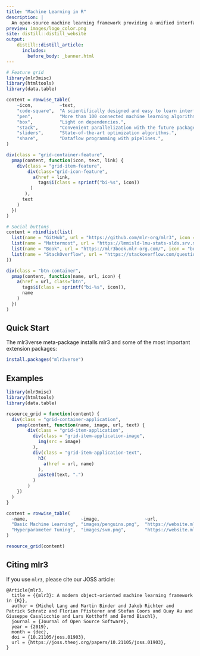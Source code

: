```yaml
---
title: "Machine Learning in R"
description: |
  An open-source machine learning framework providing a unified interface for machine learning in the R language.
preview: images/logo_color.png
site: distill::distill_website
output:
    distill::distill_article:
      includes:
        before_body: _banner.html
---
```


```r
# Feature grid
library(mlr3misc)
library(htmltools)
library(data.table)

content = rowwise_table(
    ~icon,          ~text,                                                    ~link,
    "code-square",  "A scientifically designed and easy to learn interface.", "index.html",
    "pen",          "More than 100 connected machine learning algorithms.",   "learners.html",
    "box",          "Light on dependencies.",                                 "index.html",
    "stack",        "Convenient parallelization with the future package.",    "https://futureverse.org/",
    "sliders",      "State-of-the-art optimization algorithms.",              "tuners.html",
    "share",        "Dataflow programming with pipelines.",                   "https://mlr3pipelines.mlr-org.com/"
)

div(class = "grid-container-feature",
  pmap(content, function(icon, text, link) {
    div(class = "grid-item-feature",
        div(class="grid-icon-feature",
          a(href = link,
            tags$i(class = sprintf("bi-%s", icon))
         )
       ),
      text
    )
  })
)
```

```r
# Social buttons
content = rbindlist(list(
  list(name = "GitHub", url = "https://github.com/mlr-org/mlr3", icon = "github"),
  list(name = "Mattermost", url = "https://lmmisld-lmu-stats-slds.srv.mwn.de/mlr_invite/", icon = "chat-dots"),
  list(name = "Book", url = "https://mlr3book.mlr-org.com/", icon = "book"),
  list(name = "StackOverflow", url = "https://stackoverflow.com/questions/tagged/mlr3", icon = "stack-overflow")
))

div(class = "btn-container",
  pmap(content, function(name, url, icon) {
    a(href = url, class="btn",
      tags$i(class = sprintf("bi-%s", icon)),
      name
    )
  })
)
```

## Quick Start

The mlr3verse meta-package installs mlr3 and some of the most important extension packages:

```r
install.packages("mlr3verse")
```

## Examples

```r
library(mlr3misc)
library(htmltools)
library(data.table)

resource_grid = function(content) {
  div(class = "grid-container-application",
    pmap(content, function(name, image, url, text) {
        div(class = "grid-item-application",
          div(class = "grid-item-application-image",
            img(src = image)
          ),
          div(class = "grid-item-application-text",
            h3(
              a(href = url, name)
            ),
            paste0(text, ".")
          )
        )
    })
  )
}

content = rowwise_table(
  ~name,                    ~image,                 ~url,                                   ~text,
  "Basic Machine Learning", "images/penguins.png",  "https://website.mlr-org.com/gallery/", "Basic machine learning on the Penguins data set",
  "Hyperparameter Tuning",  "images/svm.png",       "https://website.mlr-org.com/gallery/", "Hyperparameter tuning on the Pima Indian Diabetes data set"
)

resource_grid(content)
```

## Citing mlr3

If you use `mlr3`, please cite our JOSS article:

<div class="citation">
```
@Article{mlr3,
  title = {{mlr3}: A modern object-oriented machine learning framework in {R}},
  author = {Michel Lang and Martin Binder and Jakob Richter and Patrick Schratz and Florian Pfisterer and Stefan Coors and Quay Au and Giuseppe Casalicchio and Lars Kotthoff and Bernd Bischl},
  journal = {Journal of Open Source Software},
  year = {2019},
  month = {dec},
  doi = {10.21105/joss.01903},
  url = {https://joss.theoj.org/papers/10.21105/joss.01903},
}
```
</div>
